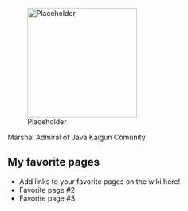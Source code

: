[[File:Placeholder|thumb|220px]]

Marshal Admiral of Java Kaigun Comunity

==My favorite pages==

* Add links to your favorite pages on the wiki here!
* Favorite page #2
* Favorite page #3